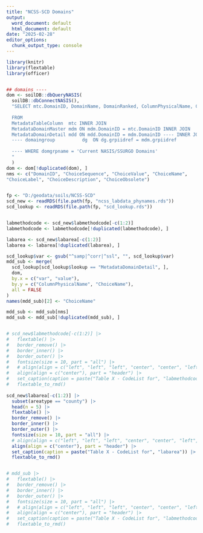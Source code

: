 ```yaml
---
title: "NCSS-SCD Domains"
output:
  word_document: default
  html_document: default
date: "2025-02-28"
editor_options:
  chunk_output_type: console
---
```



```r
library(knitr)
library(flextable)
library(officer)


## domains ----
dom <- soilDB::dbQueryNASIS(
  soilDB::dbConnectNASIS(), 
  "SELECT mtc.DomainID, DomainName, DomainRanked, ColumnPhysicalName, ColumnLogicalName, ColumnLabel, ColumnDescription, UnitsofMeasureUnabbreviated, UnitsofMeasureAbbreviated, ChoiceSequence, ChoiceValue, ChoiceName, ChoiceLabel, ChoiceDescription, ChoiceObsolete
  
  FROM
  MetadataTableColumn  mtc INNER JOIN
  MetadataDomainMaster mdm ON mdm.DomainID = mtc.DomainID INNER JOIN
  MetadataDomainDetail mdd ON mdd.DomainID = mdm.DomainID ---- INNER JOIN
  ---- domaingroup          dg  ON dg.grpiidref = mdm.grpiidref
  
  ---- WHERE domgrpname = 'Current NASIS/SSURGO Domains'
  "
  )
dom <- dom[!duplicated(dom), ]
nms <- c("DomainID", "ChoiceSequence", "ChoiceValue", "ChoiceName", 
"ChoiceLabel", "ChoiceDescription", "ChoiceObsolete")


fp <- "D:/geodata/soils/NCSS-SCD"
scd_new <- readRDS(file.path(fp, "ncss_labdata_phynames.rds"))
scd_lookup <- readRDS(file.path(fp, "scd_lookup.rds"))


labmethodcode <- scd_new$labmethodcode[-c(1:2)]
labmethodcode <- labmethodcode[!duplicated(labmethodcode), ]

labarea <- scd_new$labarea[-c(1:2)]
labarea <- labarea[!duplicated(labarea), ]

scd_lookup$var <- gsub("^samp|^corr|^ssl", "", scd_lookup$var)
mdd_sub <- merge(
  scd_lookup[scd_lookup$lookup == "MetadataDomainDetail", ],
  dom,
  by.x = c("var", "value"),
  by.y = c("ColumnPhysicalName", "ChoiceName"),
  all = FALSE
)
names(mdd_sub)[2] <- "ChoiceName"

mdd_sub <- mdd_sub[nms]
mdd_sub <- mdd_sub[!duplicated(mdd_sub), ]


# scd_new$labmethodcode[-c(1:2)] |>
#   flextable() |> 
#   border_remove() |> 
#   border_inner() |> 
#   border_outer() |> 
#   fontsize(size = 10, part = "all") |>
#   # align(align = c("left", "left", "left", "center", "center", "left", "left"), part = "body") |>
#   align(align = c("center"), part = "header") |>
#   set_caption(caption = paste("Table X - CodeList for", "labmethodcode")) |>
#   flextable_to_rmd()
  
scd_new$labarea[-c(1:2)] |>
  subset(areatype == "county") |>
  head(n = 5) |>
  flextable() |>
  border_remove() |>
  border_inner() |>
  border_outer() |>
  fontsize(size = 10, part = "all") |>
  # align(align = c("left", "left", "left", "center", "center", "left", "left"), part = "body") |>
  align(align = c("center"), part = "header") |>
  set_caption(caption = paste("Table X - CodeList for", "labarea")) |>
  flextable_to_rmd()


# mdd_sub |>
#   flextable() |> 
#   border_remove() |> 
#   border_inner() |> 
#   border_outer() |> 
#   fontsize(size = 10, part = "all") |>
#   # align(align = c("left", "left", "left", "center", "center", "left", "left"), part = "body") |>
#   align(align = c("center"), part = "header") |>
#   set_caption(caption = paste("Table X - CodeList for", "labmethodcode")) |>
#   flextable_to_rmd()


```


